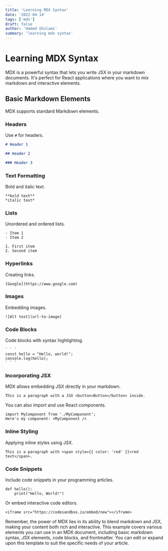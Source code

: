 ```yaml
---
title: 'Learning MDX Syntax'
date: '2022-04-14'
tags: ['mdx']
draft: false
author: 'Hamed Gholami'
summary: 'learning mdx syntax'
---
```


# Learning MDX Syntax

MDX is a powerful syntax that lets you write JSX in your markdown documents. It's perfect for React applications where you want to mix markdown and interactive elements.

## Basic Markdown Elements

MDX supports standard Markdown elements.

### Headers

Use `#` for headers.

```markdown
# Header 1

## Header 2

### Header 3
```

### Text Formatting

Bold and italic text.

```
**bold text**
*italic text*
```

### Lists

Unordered and ordered lists.

```
- Item 1
- Item 2

1. First item
2. Second item
```

### Hyperlinks

Creating links.

```
[Google](https://www.google.com)

```

### Images

Embedding images.

```
![Alt text](url-to-image)

```

### Code Blocks

Code blocks with syntax highlighting.

```
` ` `
const hello = "Hello, world!";
console.log(hello);
` ` `
```

### Incorporating JSX

MDX allows embedding JSX directly in your markdown.

```
This is a paragraph with a JSX <button>Button</button> inside.
```

You can also import and use React components.

```
import MyComponent from './MyComponent';
Here's my component: <MyComponent />
```

### Inline Styling

Applying inline styles using JSX.

```
This is a paragraph with <span style={{ color: 'red' }}>red text</span>.

```

### Code Snippets

Include code snippets in your programming articles.

```
def hello():
    print("Hello, World!")

```

Or embed interactive code editors.

```
<iframe src="https://codesandbox.io/embed/new"></iframe>

```

Remember, the power of MDX lies in its ability to blend markdown and JSX, making your content both rich and interactive.
This example covers various elements you can use in an MDX document, including basic markdown syntax, JSX elements, code blocks, and frontmatter. You can edit or expand upon this template to suit the specific needs of your article.
